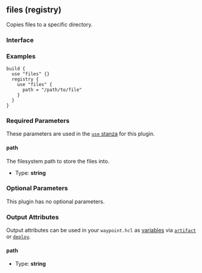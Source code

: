 ## files (registry)

Copies files to a specific directory.

### Interface

### Examples

```hcl
build {
  use "files" {}
  registry {
	use "files" {
	  path = "/path/to/file"
	}
  }
}
```

### Required Parameters

These parameters are used in the [`use` stanza](/docs/waypoint-hcl/use) for this plugin.

#### path

The filesystem path to store the files into.

- Type: **string**

### Optional Parameters

This plugin has no optional parameters.

### Output Attributes

Output attributes can be used in your `waypoint.hcl` as [variables](/docs/waypoint-hcl/variables) via [`artifact`](/docs/waypoint-hcl/variables/artifact) or [`deploy`](/docs/waypoint-hcl/variables/deploy).

#### path

- Type: **string**
